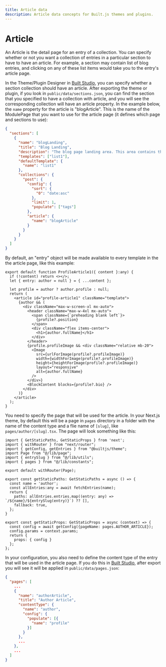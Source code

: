 ```yaml
---
title: Article data
description: Article data concepts for Built.js themes and plugins.
---
```


# Article

An Article is the detail page for an entry of a collection. You can specify whether or not you want a collection of entries in a particular section to have to have an article. For example, a section may contain list of blog entries, and clicking on any of these list items would take you to the entry's article page. 

In the Theme/Plugin Designer in [Built Studio](/built-studio), you can specify whether a section collection should have an article.
After exporting the theme or plugin, if you look in ```public/data/sections.json```, you can find the section that you specified to have a collection with article, and you will see the corresponding collection will have an article property. In the example below, the ```name``` property for the article is "blogArticle". This is the name of the ModulePage that you want to use for the article page (it defines which page and sections to use):

```json title="public/data/sections.json" copy
{
  "sections": [
    {
      "name": "blogLanding",
      "title": "Blog Landing",
      "description": "The blog page landing area. This area contains the latest published blog post.",
      "templates": ["list1"],
      "defaultTemplate": {
        "name": "list1"
      },
      "collections": {
        "post": {
          "config": {
            "sort": {
              "0": "date:asc"
            },
            "limit": 1,
            "populate": ["tags"]
          },
          "article": {
            "name": "blogArticle"
          }
        }
      }
    }
  ]
}
```

By default, an "entry" object will be made available to every template in the the article page, like this example:

```tsx title="components/templates/articles/profile-article1/profile-article1.tsx" copy
export default function ProfileArticle1({ content }:any) {
  if (!content) return <></>;
  let { entry: author = null } = { ...content };

  let profile = author ? author.profile : null;
  return (
    <article id="profile-article1" className="template">
      {author && (
        <div className="max-w-screen-xl mx-auto">
          <header className="max-w-4xl mx-auto">
            <span className={`preheading blank left`}>
              {profile?.position}
            </span>
            <div className="flex items-center">
              <h1>{author.fullName}</h1>
            </div>
          </header>
          {profile.profileImage && <div className="relative mb-20">
            <Image
              src={urlForImage(profile?.profileImage)}
              width={widthForImage(profile?.profileImage)}
              height={heightForImage(profile?.profileImage)}
              layout="responsive"
              alt={author.fullName}
            />
          </div>}
          <BlockContent blocks={profile?.bio} />
        </div>
      )}
    </article>
  );
}
```

You need to specify the page that will be used for the article. In your Next.js theme, by default this will be a page in ```pages``` directory in a folder with the name of the content type and a flie name of ```[slug]```, like ```pages/author/[slug].tsx```.  The page will look something like this:

```tsx title="pages/author/[slug].tsx" copy
import { GetStaticPaths, GetStaticProps } from 'next';
import { withRouter } from "next/router";
import { getConfig, getEntries } from "@builtjs/theme";
import Page from "@/lib/page";
import { entrySlug } from "@/lib/utils";
import { pages } from "@/lib/constants";

export default withRouter(Page);

export const getStaticPaths: GetStaticPaths = async () => {
  const name = 'author';
  const allEntries:any = await fetchEntries(name);
  return {
    paths: allEntries.entries.map((entry: any) => `/${name}/${entrySlug(entry)}`) ?? [],
    fallback: true,
  };
}

export const getStaticProps: GetStaticProps = async (context) => {
  const config = await getConfig({pageName: pages.AUTHOR_ARTICLE});
  config.params = context.params;
  return {
    props: { config }
  };
};
```

In your configuration, you also need to define the content type of the entry that will be used in the article page. If you do this in [Built Studio](/built-studio), after export you will see it will be applied in ```public/data/pages.json```:

```json title="public/data/pages.json" copy
{
  "pages": [
    ...
    {
      "name": "authorArticle",
      "title": "Author Article",
      "contentType": {
        "name": "author",
        "config": {
          "populate": [{
            "name": "profile"
          }]
        }
      },
      ...
    },
    ...
  ]
}
```